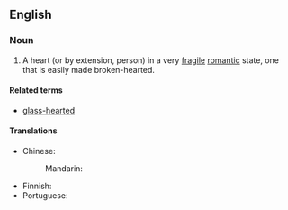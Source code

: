 ==English==

===Noun===
{{en-noun|hearts of glass}}

# {{lb|en|idiomatic}} A heart (or by extension, person) in a very [[fragile]] [[romantic]] state, one that is easily made broken-hearted.

====Related terms====
* [[glass-hearted]]

====Translations====
{{trans-top|heart in a very fragile state}}
* Chinese: 
*: Mandarin: {{t-needed|cmn}}
{{trans-mid}}
* Finnish: {{t|fi|[[haavoittuva]] [[mielentila]]}}
* Portuguese: {{t-needed|pt}}
{{trans-bottom}}